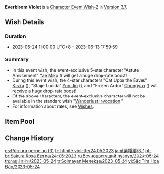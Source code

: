 {{Wish
|name              = Everbloom Violet 2023-05-24
|image             = Everbloom Violet 2023-05-24.png
|type              = Character Event
|type2             = Character Event-2
|duration          = event
|time_start        = 2023-05-24 11:00:00
|time_start_offset = GMT+8
|time_end          = 2023-06-13 17:59:59
|link              = https://genshin.hoyoverse.com/en/news/detail/111539
|preceding         = Immaculate Pulse/2023-05-02
|preceding2        = Adrift in the Harbor/2023-05-02
|succeeding        = Leaves in the Wind/2023-06-13
|succeeding2       = Caution in Confidence/2023-06-13
|alongside         = Tapestry of Golden Flames/2023-05-24
|alongside2        = Epitome Invocation/2023-05-24
|previous          = Everbloom Violet/2022-11-18
|next              = Everbloom Violet/2024-02-20
}}
'''Everbloom Violet''' is a [[Character Event Wish-2]] in [[Version 3.7]].

==Wish Details==
===Duration===
* 2023-05-24 11:00:00 UTC+8 &ndash; 2023-06-13 17:59:59

===Summary===
* In this event wish, the event-exclusive 5-star character "Astute Amusement" [[Yae Miko]] ({{Electro}}) will get a huge drop-rate boost!
* During this event wish, the 4-star characters "Cat Upon the Eaves" [[Kirara]] ({{Dendro}}), "Stage Lucida" [[Yun Jin]] ({{Geo}}), and "Frozen Ardor" [[Chongyun]] ({{Cryo}}) will receive a huge drop-rate boost!
* Of the above characters, the event-exclusive character will not be available in the standard wish "[[Wanderlust Invocation]]."
* For information about rates, see [[Wish]]es.

==Item Pool==
{{Wish Pool
|character_5_F = Yae Miko
|character_4_F = Kirara; Yun Jin; Chongyun
|character_5   = Dehya; Diluc; Jean; Keqing; Mona; Qiqi; Tighnari
|character_4   = Barbara; Beidou; Bennett; Candace; Collei; Diona; Dori; Faruzan; Fischl; Gorou; Kaveh; Kujou Sara; Kuki Shinobu; Layla; Mika; Ningguang; Noelle; Razor; Rosaria; Sayu; Shikanoin Heizou; Sucrose; Thoma; Xiangling; Xingqiu; Xinyan; Yanfei; Yaoyao
|weapon_4      = Dragon's Bane; Eye of Perception; Favonius Codex; Favonius Greatsword; Favonius Lance; Favonius Sword; Favonius Warbow; Lion's Roar; Rainslasher; Rust; Sacrificial Bow; Sacrificial Fragments; Sacrificial Greatsword; Sacrificial Sword; The Bell; The Flute; The Stringless; The Widsith
|weapon_3      = Black Tassel; Bloodtainted Greatsword; Cool Steel; Debate Club; Emerald Orb; Ferrous Shadow; Harbinger of Dawn; Magic Guide; Raven Bow; Sharpshooter's Oath; Skyrider Sword; Slingshot; Thrilling Tales of Dragon Slayers
}}

==Change History==
{{Change History|3.7}}

[[es:Púrpura perpetuo (3)]]
[[fr:Infinité violette/24.05.2023]]
[[ja:華紫櫻緋/3.7]]
[[pt-br:Sakura Roxa Eterna/24-05-2023]]
[[ru:Вечноцветущий пурпур/2023-05-24]]
[[th:กลบุปผาม่วง/2023-05-24]]
[[tr:Solmayan Menekşe/2023-05-24]]
[[vi:Sắc Tím Hoa Đào/2023-05-24]]